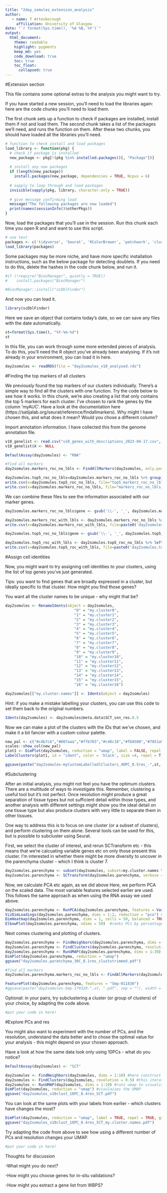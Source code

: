 ```yaml
---
title: "2day_somules_extension_analysis"
author:
   - name: T Attenborough
     affiliation: University of Glasgow
date: "`r format(Sys.time(), '%d %B, %Y')`"
output: 
  html_document: 
    theme: readable
    highlight: pygments
    keep_md: yes
    code_download: true
    toc: true
    toc_float: 
      collapsed: true
---
```


#Extension section

This file contains some optional extras to the analysis you might want to try.

If you have started a new session, you'll need to load the libraries again: here are the code chunks you'll need to load them.

The first chunk sets up a function to check if packages are installed, install them if not and load them. The second chunk takes a list of the packages we'll need, and runs the function on them. After these two chunks, you should have loaded all the libraries you'll need.

```r
# function to check install and load packages
load_library <- function(pkg) {
  # check if package is installed
  new_package <- pkg[!(pkg %in% installed.packages()[, "Package"])]
  
  # install any new packages
  if (length(new_package)) 
    install.packages(new_package, dependencies = TRUE, Ncpus = 6)
  
  # sapply to loop through and load packages
  invisible(sapply(pkg, library, character.only = TRUE))
  
  # give message confirming load
  message("The following packages are now loaded")
  print(names(sessionInfo()$otherPkgs))
}
```

Now, load the packages that you'll use in the session. Run this chunk each time you open R and and want to use this script.

```r
# use test
packages <- c('tidyverse', 'Seurat', 'RColorBrewer', 'patchwork', 'clustree', 'patchwork', 'scDblFinder', 'BiocParallel', 'SingleCellExperiment')
load_library(packages)
```
  
Some packages may be more niche, and have more specific installation instructions, such as the below package for detecting doublets. If you need to do this, delete the hashes in the code chunk below, and run it.
```r
#if (!require("BiocManager", quietly = TRUE))
#    install.packages("BiocManager")

#BiocManager::install("scDblFinder")
```

And now you can load it.
```r
library(scDblFinder)
```


Here we save an object that contains today's date, so we can save any files with the date automatically.

```r
st=format(Sys.time(), "%Y-%m-%d") 
st
```

In this file, you can work through some more extended pieces of analysis. To do this, you'll need the R object you've already been analysing. If it's not already in your environment, you can load it in here.
```r
day2somules <- readRDS(file = "day2somules_v10_analysed.rds")
```

#Finding the top markers of all clusters

We previously found the top markers of our clusters individually. There's a simple way to find all the clusters with one function. Try the code below to see how it works. In this chunk, we're also creating a list that only contains the top 5 markers for each cluster. I've chosen to rank the genes by the column 'myAUC'. Have a look at the documentation here (https://satijalab.org/seurat/reference/findallmarkers). Why might I have chosen this, and what does it mean? Would you chose a different column?

Import annotation information. I have collected this from the genome annotation file. 
```r
v10_genelist <- read.csv("v10_genes_with_descriptions_2023-04-17.csv", stringsAsFactors = FALSE, header = TRUE) #import the marker data from somule papaer
v10_genelist$X <- NULL 
```

```r
DefaultAssay(day2somules) <- "RNA"

#find all markers
day2somules.markers_roc_no_lbls <- FindAllMarkers(day2somules, only.pos = TRUE, min.pct = 0.0, logfc.threshold = 0.0, test.use = "roc", return.thresh = 0)

day2somules.top5_roc_no_lbls=day2somules.markers_roc_no_lbls %>% group_by(cluster) %>% top_n(n = 5, wt = myAUC)# groups the markers by cluster, then picks the top 5 most differentiually expressed markers
write.csv(x=day2somules.top5_roc_no_lbls, file="top5_markerz_roc_no_lbls_day2somules_v10_sept26_RNA.csv")
write.csv(x=day2somules.markers_roc_no_lbls, file="markerz_roc_no_lbls_day2somules_v10_sept26_RNA.csv")
```

We can combine these files to see the information associated with our marker genes.
```r
day2somules.markers_roc_no_lbls$gene <- gsub('\\-', '_', day2somules.markers_roc_no_lbls$gene) #replace dashes in geneid with underscores

day2somules.markers_roc_with_lbls <- day2somules.markers_roc_no_lbls %>% left_join(v10_genelist, by = c("gene" = "Gene.stable.ID")) #check the top 5 marker genes are also in the somule paper
write.csv(x=day2somules.markers_roc_with_lbls, file=paste0('day2somules.markers_roc_with_lbls_annotate_', st, '.csv')) #save this as a csv

day2somules.top5_roc_no_lbls$gene <- gsub('\\-', '_', day2somules.top5_roc_no_lbls$gene) #replace dashes in geneid with underscores

day2somules.top5_roc_with_lbls <- day2somules.top5_roc_no_lbls %>% left_join(v10_genelist, by = c("gene" = "Gene.stable.ID")) #check the top 5 marker genes are also in the somule paper
write.csv(x=day2somules.top5_roc_with_lbls, file=paste0('day2somules.top5_roc_with_lbls_annotate_', st, '.csv')) #save this as a csv
```


#Assign cell identities

Now, you might want to try assigning cell identities to your clusters, using the list of top genes you've just generated. 

Tips: you want to find genes that are broadly expressed in a cluster, but ideally specific to that cluster. How might you find those genes?

You want all the cluster names to be unique - why might that be?
```r
day2somules <- RenameIdents(object = day2somules, 
                               "0" = "my.cluster0",
                               "1" = "my.cluster1",
                               "2" = "my.cluster2",
                               "3" = "my.cluster3",
                               "4" = "my.cluster4",
                               "5" = "my.cluster5",
                               "6" = "my.cluster6",
                               "7" = "my.cluster7",
                               "8" = "my.cluster8",
                               "9" = "my.cluster9",
                               "10" = "my.cluster10",
                               "11" = "my.cluster11",
                               "12" = "my.cluster12",
                               "13" = "my.cluster13",
                               "14" = "my.cluster14",
                               "15" = "my.cluster15",
                               "16" = "my.cluster16")

day2somules[["my.cluster.names"]] <- Idents(object = day2somules)
```

Hint: if you make a mistake labelling your clusters, you can use this code to set them back to the original numbers.
```r
Idents(day2somules) <- day2somules@meta.data$SCT_snn_res.0.5
```


Now we can make a plot of the clusters with the IDs that we've chosen, and make it a bit fancier with a custom colour palette.
```r
new_pal <- c("#c4b7cb","#007aaa","#ffb703","#c40c18","#fb8500","#7851a9","#00325b","#8ACB88","#107E7D", "#FB6376", "#57467B", "#FFFD82", "#2191FB", "#690500", "#B3E9C7", "#B57F50","#2C514C","#754043" )
scales::show_col(new_pal)
plot1 <- DimPlot(day2somules, reduction = "umap", label = FALSE, repel = TRUE, label.box = FALSE) + NoLegend() +scale_color_manual(values = new_pal)
LabelClusters(plot1, id = "ident", color = 'black', size =4, repel = T,  box.padding = 1.75, max.overlaps=Inf)

ggsave(paste("day2somules-myCustomLabelledlClusters_40PC_0.5res_-",st, ".pdf", sep = ""), width = 25, height = 15, units = c('cm'))
```

#Subclustering

After an initial analysis, you might not feel you have the optimum clusters. There are a multitude of ways to investigate this. Remember, clustering a useful tool but it's not perfect. Once resolution might produce a great separation of tissue types but not sufficient detail within those types, and another analysis with different settings might show you the ideal detail on one tissue type but also produce clusters with very little to separate them in other tissues.

One way to address this is to focus on one cluster (or a subset of clusters), and perform clustering on them alone. Several tools can be used for this, but is possible to subcluster using Seurat.

First, we select the cluster of interest, and rerun SCTransform etc - this means that we're calcuating variable genes etc on only those present this cluster. I'm interested in whether there might be more diversity to uncover in the parenchyma cluster - which I think is cluster 7.
```r
day2somules.parenchyma <- subset(day2somules, subset=my.cluster.names %in% c("my.cluster7"))
day2somules.parenchyma <- SCTransform(day2somules.parenchyma, verbose = TRUE)
```

Now, we calculate PCA etc again, as we did above
Here, we perform PCA on the scaled data. The most variable features selected earlier are used. This follows the same approach as when using the RNA assay we used above.
```r
day2somules.parenchyma <- RunPCA(day2somules.parenchyma, features = VariableFeatures(object = day2somules.parenchyma), npcs=100) #shows top contributing features for the PCs
VizDimLoadings(day2somules.parenchyma, dims = 1:2, reduction = "pca") #shows the weightings of top contributing features to pcs 1 and 2
DimHeatmap(day2somules.parenchyma, dims = 1, cells = 50, balanced = TRUE) #plots heatmap of top 500 mist variable cells for PC1, with relative gene expression
ElbowPlot(day2somules.parenchyma, ndims = 50)  #ranks PCs by percentage of variation. A clear dropoff is sometimes seen, though not really here.
```

Next comes clustering and plotting of clusters.
```r
day2somules.parenchyma <- FindNeighbors(day2somules.parenchyma, dims = 1:30) 
day2somules.parenchyma <- FindClusters(day2somules.parenchyma, resolution=0.2) 
day2somules.parenchyma <- RunUMAP(day2somules.parenchyma, dims = 1:30) 
DimPlot(day2somules.parenchyma, reduction = "umap")
ggsave("day2somules.parenchyma_30C_0.1res_cluststrimmed.pdf")
```

```r
#find all markers
day2somules.parenchyma.markers_roc_no_lbls <- FindAllMarkers(day2somules.parenchyma, only.pos = TRUE, min.pct = 0.0, logfc.threshold = 0.0, test.use = "roc", return.thresh = 0)
```

```r
FeaturePlot(day2somules.parenchyma, features = "Smp-011830")
#ggsave(paste("day2somules-Smp-179320-",st, ".pdf", sep = ""), width = 25, height = 15, units = c('cm'))
```


Optional: in your pairs, try subclustering a cluster (or group of clusters) of your choice, by adapting the code above.
```r
#put your code in here!
```

#Explore PCs and res

You might also want to experiment with the number of PCs, and the resolution, understand the data better and to chose the optimal value for your analysis - this might depend on your chosen approach.

Have a look at how the same data look only using 10PCs - what do you notice?

```r
DefaultAssay(day2somules) <- "SCT"

day2somules <- FindNeighbors(day2somules, dims = 1:10) #here construct k-nearst neighbours graoh based on euclidean distance in PCA space, then refine edge weights based on Jaccard similarity. this takes the number of PCs previously determined as importan (here 15 PCs_)
day2somules <- FindClusters(day2somules, resolution = 0.5) #this iteratively groups cells using Louvain algorithm (default). Resolution sets the granularity. 0.4-1.2 gives good results for ~3K cells, with larger number suiting larger datasets.
day2somules <- RunUMAP(day2somules, dims = 1:10) #runs umap to visualise the clusters. Need to set the number of PCs
DimPlot(day2somules, reduction = "umap") #visulaises the UMAP
ggsave("day2somules_v10clust_10PC_0.4res_SCT.pdf")
```

You can look at the same plots with your labels from earlier - which clusters have changes the most?
```r
DimPlot(day2somules, reduction = "umap", label = TRUE, repel = TRUE, group.by = "my.cluster.names")
ggsave("day2somules_v10clust_10PC_0.4res_SCT_my.cluster.names.pdf")
```

Try adapting the code from above to see how using a different number of PCs and resolution changes your UMAP.
```r
#put your code in here!
```

Thoughts for discussion

-What might you do next?

-How might you choose genes for in-situ validations?

-How might you extract a gene list from WBPS?